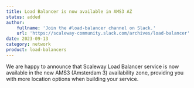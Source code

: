 ```yaml
---
title: Load Balancer is now available in AMS3 AZ
status: added
author:
    fullname: 'Join the #load-balancer channel on Slack.'
    url: 'https://scaleway-community.slack.com/archives/load-balancer'
date: 2023-09-13
category: network
product: load-balancers
---
```


We are happy to announce that Scaleway Load Balancer service is now available in the new AMS3 (Amsterdam 3) availability zone, providing you with more location options when building your service. 

